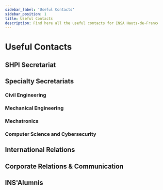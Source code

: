```yaml
---
sidebar_label: 'Useful Contacts'
sidebar_position: 1
title: Useful Contacts
description: Find here all the useful contacts for INSA Hauts-de-France
---
```


# Useful Contacts

## SHPI Secretariat

<ContactCard first_name="Priscilla" last_name="Bourdeau" role="SHPI Educational Secretariat" email="priscilla.bourdeau@uphf.fr" phone_number="+33 3 27 51 12 17"/>

<ContactCard first_name="Véronique" last_name="Sadaune" role="SHPI 1A Manager" email="veronique.sadaune@uphf.fr" phone_number="+33 3 27 51 12 18"/>


## Specialty Secretariats

### Civil Engineering
### Mechanical Engineering
### Mechatronics
### Computer Science and Cybersecurity
<ContactCard first_name="Emmanuel" last_name="Adam" role="ICy FISE Track Manager" email="emmanuel.adam@uphf.fr" phone_number="+33 3 27 51 19 56"/>

<ContactCard first_name="Marie" last_name="Thilliez" role="ICy FISA Track Manager" email="marie.thilliez@uphf.fr" phone_number="+33 3 27 51 14 99"/>


## International Relations

## Corporate Relations & Communication
<ContactCard first_name="Charline" last_name="Guillier" role="Corporate Relations & Partnership Manager" email="charline.guillier@uphf.fr" phone_number="+33 3 27 51 18 24"/>


## INS'Alumnis

